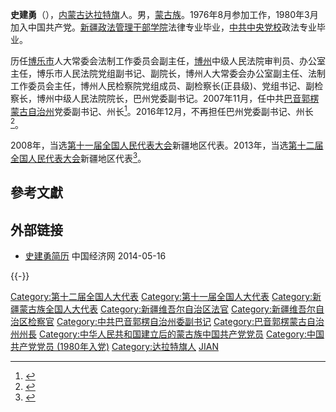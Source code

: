 '''史建勇'''（{{bd|1958年||}}），[[内蒙古|内蒙古]][[达拉特旗|达拉特旗]]人。男，[[蒙古族|蒙古族]]。1976年8月参加工作，1980年3月加入中国共产党。[[新疆政法管理干部学院|新疆政法管理干部学院]]法律专业毕业，[[中共中央党校|中共中央党校]]政法专业毕业。

历任[[博乐市|博乐市]]人大常委会法制工作委员会副主任，[[博尔塔拉蒙古自治州|博州]]中级人民法院审判员、办公室主任，博乐市人民法院党组副书记、副院长，博州人大常委会办公室副主任、法制工作委员会主任，博州人民检察院党组成员、副检察长(正县级)、党组书记、副检察长，博州中级人民法院院长，巴州党委副书记。2007年11月，任中共[[巴音郭楞蒙古自治州|巴音郭楞蒙古自治州]]党委副书记、州长<ref>{{cite news|title=资料：巴州州长史建勇简历(图)|url=http://district.ce.cn/zt/rwk/sf/xj/rs/201206/01/t20120601_23373924.shtml|accessdate=2016-12-07|newspaper=中国经济网|archive-date=2016-12-20|archive-url=https://web.archive.org/web/20161220104725/http://district.ce.cn/zt/rwk/sf/xj/rs/201206/01/t20120601_23373924.shtml|dead-url=no}}</ref>。2016年12月，不再担任巴州党委副书记、州长<ref>{{cite news|title=普尔巴·图格杰加甫任新疆巴州党委副书记，提名州长人选|url=http://www.thepaper.cn/newsDetail_forward_1575707|accessdate=2016-12-07|newspaper=澎湃新闻|archive-date=2018-02-16|archive-url=https://web.archive.org/web/20180216161030/http://www.thepaper.cn/newsDetail_forward_1575707|dead-url=no}}</ref>。

2008年，当选[[第十一届全国人民代表大会|第十一届全国人民代表大会]]新疆地区代表。2013年，当选[[第十二届全国人民代表大会|第十二届全国人民代表大会]]新疆地区代表<ref>{{cite news|title=全国人大代表信息-史建勇|url=http://210.82.31.1:8084/delegate/viewDelegate.action?dbid=122610|accessdate=2013-04-05|newspaper=全国人大网|archive-url=https://web.archive.org/web/20140527234029/http://www.npc.gov.cn/delegate/viewDelegate.action?dbid=122610|archive-date=2014-05-27|dead-url=yes}}</ref>。

==參考文獻==
{{reflist}}
==外部链接==
*[http://district.ce.cn/zt/rwk/sf/xj/rs/201206/01/t20120601_23373924.shtml 史建勇简历] {{Wayback|url=http://district.ce.cn/zt/rwk/sf/xj/rs/201206/01/t20120601_23373924.shtml |date=20161220104725 }} 中国经济网 2014-05-16

{{-}}
{{start box}}
{{s-gov|prc}}
{{s-before|[[巴代_(政治人物)|巴代]]}}
{{s-title|[[巴音郭楞蒙古自治州|巴音郭楞蒙古自治州]]州长|2007年11月－2016年12月}}
{{s-after|[[普尔巴·图格杰加甫|普尔巴·图格杰加甫]]}}
{{end box}}

{{DEFAULTSORT:S史}}
[[Category:第十二届全国人大代表|Category:第十二届全国人大代表]]
[[Category:第十一届全国人大代表|Category:第十一届全国人大代表]]
[[Category:新疆蒙古族全国人大代表|Category:新疆蒙古族全国人大代表]]
[[Category:新疆维吾尔自治区法官|Category:新疆维吾尔自治区法官]]
[[Category:新疆维吾尔自治区检察官|Category:新疆维吾尔自治区检察官]]
[[Category:中共巴音郭楞自治州委副书记|Category:中共巴音郭楞自治州委副书记]]
[[Category:巴音郭楞蒙古自治州州長|Category:巴音郭楞蒙古自治州州長]]
[[Category:中华人民共和国建立后的蒙古族中国共产党党员|Category:中华人民共和国建立后的蒙古族中国共产党党员]]
[[Category:中国共产党党员_(1980年入党)|Category:中国共产党党员 (1980年入党)]]
[[Category:达拉特旗人|Category:达拉特旗人]]
[[Category:史姓|JIAN]]